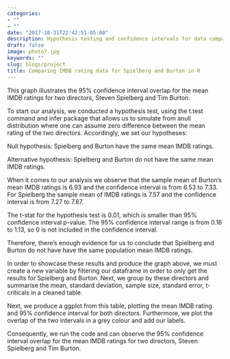 ```yaml
---
categories:
- ""
- ""
date: "2017-10-31T22:42:51-05:00"
description: Hypothesis testing and confidence intervals for data comparison in R.
draft: false
image: photo7.jpg
keywords: ""
slug: blogs/project
title: Comparing IMDB rating data for Spielberg and Burton in R  
---
```


This graph illustrates the 95% confidence interval overlap for the mean IMDB ratings for two directors, Steven Spielberg and Tim Burton. 

To start our analysis, we conducted a hypothesis test, using the t.test command and infer package that allows us to simulate from anull distribution where one can assume zero difference between the mean rating of the two directors. Accordingly, we set our hypotheses:

Null hypothesis: Spielberg and Burton have the same mean IMDB ratings.

Alternative hypothesis: Spielberg and Burton do not have the same mean IMDB ratings.

When it comes to our analysis we observe that the sample mean of Burton’s mean IMDB ratings is 6.93 and the confidence interval is from 6.53 to 7.33. For Spielberg the sample mean of IMDB ratings is 7.57 and the confidence interval is from 7.27 to 7.87.

The t-stat for the hypothesis test is 0.01, which is smaller than 95% confidence interval p-value. The 95% confidence interval range is from 0.16 to 1.13, so 0 is not included in the confidence interval. 

Therefore, there’s enough evidence for us to conclude that Spielberg and Burton do not have have the same population mean IMDB ratings.

In order to showcase these results and produce the graph above, we must create a new variable by filtering our dataframe in order to only get the results for Spielberg and Burton. Next, we group by these directors and summarise  the mean, standard deviation,  sample size, standard error, t-criticals in a cleaned table.

Next, we produce a ggplot from this table, plotting the mean IMDB rating and 95% confidence interval for  both directors. Furthermore, we plot the overlap of the two intervals in a grey colour and add our labels.

Consequently, we run the code and can observe the 95% confidence interval overlap for the mean IMDB ratings for two directors, Steven Spielberg and Tim Burton. 